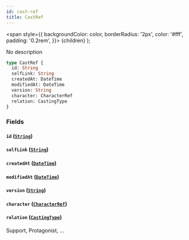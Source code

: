 ```yaml
---
id: cast-ref
title: CastRef
---
```


<span
style={{
      backgroundColor: color,
      borderRadius: '2px',
      color: '#fff',
      padding: '0.2rem',
    }}>
{children}
</span>
);

No description

```graphql
type CastRef {
  id: String
  selfLink: String
  createdAt: DateTime
  modifiedAt: DateTime
  version: String
  character: CharacterRef
  relation: CastingType
}
```

### Fields

#### `id` ([`String`](/docs/schema/scalars/string))

#### `selfLink` ([`String`](/docs/schema/scalars/string))

#### `createdAt` ([`DateTime`](/docs/schema/scalars/date-time))

#### `modifiedAt` ([`DateTime`](/docs/schema/scalars/date-time))

#### `version` ([`String`](/docs/schema/scalars/string))

#### `character` ([`CharacterRef`](/docs/schema/inputs/character-ref))

#### `relation` ([`CastingType`](/docs/schema/enums/casting-type))

Support, Protagonist, ...
